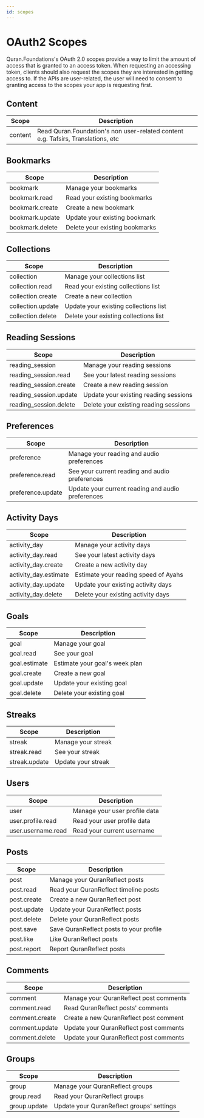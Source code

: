 ```yaml
---
id: scopes
---
```


# OAuth2 Scopes

Quran.Foundations's OAuth 2.0 scopes provide a way to limit the amount of access that is granted to an access token. When requesting an accessing token, clients should also request the scopes they are interested in getting access to. If the APIs are user-related, the user will need to consent to granting access to the scopes your app is requesting first.

## Content

| Scope           | Description                    |
| --------------- | ------------------------------ |
| content         | Read Quran.Foundation's non user-related content e.g. Tafsirs, Translations, etc |

## Bookmarks

| Scope           | Description                    |
| --------------- | ------------------------------ |
| bookmark        | Manage your bookmarks          |
| bookmark.read   | Read your existing bookmarks   |
| bookmark.create | Create a new bookmark          |
| bookmark.update | Update your existing bookmark  |
| bookmark.delete | Delete your existing bookmarks |

## Collections

| Scope             | Description                           |
| ----------------- | ------------------------------------- |
| collection        | Manage your collections list          |
| collection.read   | Read your existing collections list   |
| collection.create | Create a new collection               |
| collection.update | Update your existing collections list |
| collection.delete | Delete your existing collections list |

## Reading Sessions

| Scope                  | Description                           |
| ---------------------- | ------------------------------------- |
| reading_session        | Manage your reading sessions          |
| reading_session.read   | See your latest reading sessions      |
| reading_session.create | Create a new reading session          |
| reading_session.update | Update your existing reading sessions |
| reading_session.delete | Delete your existing reading sessions |

## Preferences

| Scope             | Description                                       |
| ----------------- | ------------------------------------------------- |
| preference        | Manage your reading and audio preferences         |
| preference.read   | See your current reading and audio preferences    |
| preference.update | Update your current reading and audio preferences |

## Activity Days

| Scope                 | Description                          |
| --------------------- | ------------------------------------ |
| activity_day          | Manage your activity days            |
| activity_day.read     | See your latest activity days        |
| activity_day.create   | Create a new activity day            |
| activity_day.estimate | Estimate your reading speed of Ayahs |
| activity_day.update   | Update your existing activity days   |
| activity_day.delete   | Delete your existing activity days   |

## Goals

| Scope         | Description                    |
| ------------- | ------------------------------ |
| goal          | Manage your goal               |
| goal.read     | See your goal                  |
| goal.estimate | Estimate your goal's week plan |
| goal.create   | Create a new goal              |
| goal.update   | Update your existing goal      |
| goal.delete   | Delete your existing goal      |

## Streaks

| Scope         | Description        |
| ------------- | ------------------ |
| streak        | Manage your streak |
| streak.read   | See your streak    |
| streak.update | Update your streak |

## Users

| Scope              | Description                   |
| ------------------ | ----------------------------- |
| user               | Manage your user profile data |
| user.profile.read  | Read your user profile data   |
| user.username.read | Read your current username    |

## Posts

| Scope       | Description                             |
| ----------- | --------------------------------------- |
| post        | Manage your QuranReflect posts          |
| post.read   | Read your QuranReflect timeline posts   |
| post.create | Create a new QuranReflect post          |
| post.update | Update your QuranReflect posts          |
| post.delete | Delete your QuranReflect posts          |
| post.save   | Save QuranReflect posts to your profile |
| post.like   | Like QuranReflect posts                 |
| post.report | Report QuranReflect posts               |

## Comments

| Scope          | Description                            |
| -------------- | -------------------------------------- |
| comment        | Manage your QuranReflect post comments |
| comment.read   | Read QuranReflect posts' comments      |
| comment.create | Create a new QuranReflect post comment |
| comment.update | Update your QuranReflect post comments |
| comment.delete | Update your QuranReflect post comments |

## Groups

| Scope        | Description                               |
| ------------ | ----------------------------------------- |
| group        | Manage your QuranReflect groups           |
| group.read   | Read your QuranReflect groups             |
| group.update | Update your QuranReflect groups' settings |
